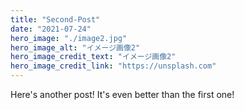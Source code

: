 ---
title: "Second-Post"
date: "2021-07-24"
hero_image: "./image2.jpg"
hero_image_alt: "イメージ画像2"
hero_image_credit_text: "イメージ画像2"
hero_image_credit_link: "https://unsplash.com"
---

Here's another post! It's even better than the first one!